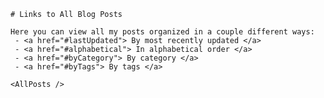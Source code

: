 

<main>

	# Links to All Blog Posts

	Here you can view all my posts organized in a couple different ways:
	 - <a href="#lastUpdated"> By most recently updated </a>
	 - <a href="#alphabetical"> In alphabetical order </a>
	 - <a href="#byCategory"> By category </a>
	 - <a href="#byTags"> By tags </a>

	<AllPosts />

</main>